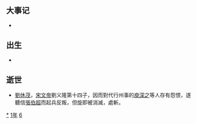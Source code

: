 {{yearTOC|461|北魏'''[[和平_(北魏文成帝)|和平]]二年'''；南朝宋'''[[大明_(刘骏)|大明]]五年'''}}

== 大事记 ==
*

== 出生 ==
*

== 逝世 ==
{{Wikisource year mention}}
*[[劉休茂|劉休茂]]，[[宋文帝|宋文帝]]劉义隆第十四子，因而對代行州事的[[庾深之|庾深之]]等人存有怨恨，遂聽信[[張伯超|張伯超]]而起兵反叛，但旋即被消滅，處斬。


[[Category:461年|*]]
[[Category:460年代|1年]]
[[Category:5世纪各年|6]]